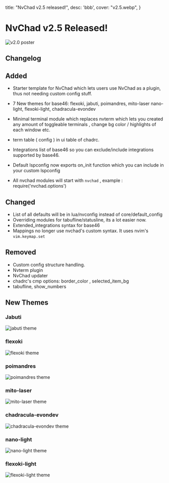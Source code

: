   title: "NvChad v2.5 released!",
  desc: 'bbb',
  cover: "v2.5.webp",
}

# NvChad v2.5 Released!

![v2.0 poster](/news/v2.5.webp)

## Changelog

## Added

- Starter template for NvChad which lets users use NvChad as a plugin, thus not needing custom config stuff.

- 7 New themes for base46: 
    flexoki,
    jabuti,
    poimandres,
    mito-laser
    nano-light, 
    flexoki-light, 
    chadracula-evondev

- Minimal terminal module which replaces nvterm which lets you created any amount of toggleable terminals , change bg color / highlights of each window etc.

- term table ( config ) in ui table of chadrc.
- Integrations list of base46 so you can exclude/include integrations supported by base46.
- Default lspconfig now exports on_init function which you can include in your custom lspconfig
- All nvchad modules will start with `nvchad` , example : require('nvchad.options')

## Changed 

- List of all defaults will be in lua/nvconfig instead of core/default_config
- Overriding modules for tabufline/statusline, its a lot easier now.
- Extended_integrations syntax for base46
- Mappings no longer use nvchad's custom syntax. It uses nvim's `vim.keymap.set`

## Removed
- Custom config structure handling.
- Nvterm plugin
- NvChad updater
- chadrc's cmp options: border_color , selected_item_bg
- tabufline, show_numbers

## New Themes

### Jabuti
![jabuti theme](/themes/jabuti.webp)

### flexoki
![flexoki theme](/themes/flexoki.webp)

### poimandres
![poimandres theme](/themes/poimandres.webp)

### mito-laser
![mito-laser theme](/themes/mito-laser.webp)

### chadracula-evondev
![chadracula-evondev theme](/themes/chadracula-evondev.webp)

### nano-light
![nano-light theme](/themes/nano-light.webp)

### flexoki-light
![flexoki-light theme](/themes/flexoki-light.webp)
